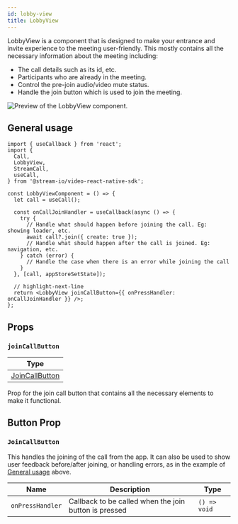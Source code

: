 ```yaml
---
id: lobby-view
title: LobbyView
---
```


LobbyView is a component that is designed to make your entrance and invite experience to the meeting user-friendly. This mostly contains all the necessary information about the meeting including:

- The call details such as its id, etc.
- Participants who are already in the meeting.
- Control the pre-join audio/video mute status.
- Handle the join button which is used to join the meeting.

![Preview of the LobbyView component.](../../assets/04-ui-components/lobby-view.png)

## General usage

```tsx
import { useCallback } from 'react';
import {
  Call,
  LobbyView,
  StreamCall,
  useCall,
} from '@stream-io/video-react-native-sdk';

const LobbyViewComponent = () => {
  let call = useCall();

  const onCallJoinHandler = useCallback(async () => {
    try {
      // Handle what should happen before joining the call. Eg: showing loader, etc.
      await call?.join({ create: true });
      // Handle what should happen after the call is joined. Eg: navigation, etc.
    } catch (error) {
      // Handle the case when there is an error while joining the call
    }
  }, [call, appStoreSetState]);

  // highlight-next-line
  return <LobbyView joinCallButton={{ onPressHandler: onCallJoinHandler }} />;
};
```

## Props

### `joinCallButton`

| Type                                |
| ----------------------------------- |
| [JoinCallButton](#joincallbutton-1) |

Prop for the join call button that contains all the necessary elements to make it functional.

## Button Prop

### `JoinCallButton`

This handles the joining of the call from the app. It can also be used to show user feedback before/after joining, or handling errors, as in the example of [General usage](#general-usage) above.

| Name             | Description                                           | Type         |
| ---------------- | ----------------------------------------------------- | ------------ |
| `onPressHandler` | Callback to be called when the join button is pressed | `() => void` |
